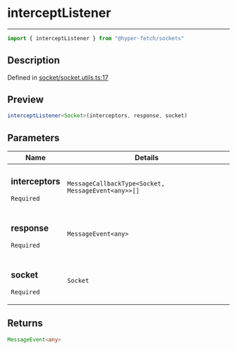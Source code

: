 

# interceptListener

<div class="api-docs__separator" data-reactroot="">

---

</div><div class="api-docs__import" data-reactroot="">

```ts
import { interceptListener } from "@hyper-fetch/sockets"
```

</div><div class="api-docs__section">

## Description

</div><div class="api-docs__description"><span class="api-docs__do-not-parse">



</span></div><p class="api-docs__definition">

Defined in [socket/socket.utils.ts:17](https://github.com/BetterTyped/hyper-fetch/blob/3f01c37e/packages/sockets/src/socket/socket.utils.ts#L17)

</p><div class="api-docs__section">

## Preview

</div><div class="api-docs__preview fn">

```ts
interceptListener<Socket>(interceptors, response, socket)
```

</div><div class="api-docs__section">

## Parameters

</div><div class="api-docs__parameters"><table><thead><tr><th>Name</th><th>Details</th></tr></thead><tbody><tr param-data="interceptors"><td class="api-docs__param-name required">

### interceptors 

`Required`

</td><td class="api-docs__param-type">

`MessageCallbackType<Socket, MessageEvent<any>>[]`

</td></tr><tr param-data="response"><td class="api-docs__param-name required">

### response 

`Required`

</td><td class="api-docs__param-type">

`MessageEvent<any>`

</td></tr><tr param-data="socket"><td class="api-docs__param-name required">

### socket 

`Required`

</td><td class="api-docs__param-type">

`Socket`

</td></tr></tbody></table></div><div class="api-docs__section">

## Returns

</div><div class="api-docs__returns">

```ts
MessageEvent<any>
```

</div>